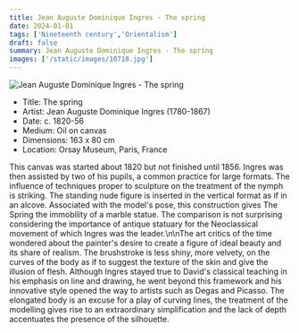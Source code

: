 ```yaml
---
title: Jean Auguste Dominique Ingres - The spring
date: 2024-01-01
tags: ['Nineteenth century','Orientalism']
draft: false
summary: Jean Auguste Dominique Ingres - The spring
images: ['/static/images/10718.jpg']
---
```


![Jean Auguste Dominique Ingres - The spring](/static/images/10718.jpg)

* Title: The spring
* Artist: Jean Auguste Dominique Ingres (1780-1867)
* Date: c. 1820-56
* Medium: Oil on canvas
* Dimensions: 163 x 80 cm
* Location: Orsay Museum, Paris, France

This canvas was started about 1820 but not finished until 1856. Ingres was then assisted by two of his pupils, a common practice for large formats. The influence of techniques proper to sculpture on the treatment of the nymph is striking. The standing nude figure is inserted in the vertical format as if in an alcove. Associated with the model's pose, this construction gives The Spring the immobility of a marble statue. The comparison is not surprising considering the importance of antique statuary for the Neoclassical movement of which Ingres was the leader.\n\nThe art critics of the time wondered about the painter's desire to create a figure of ideal beauty and its share of realism. The brushstroke is less shiny, more velvety, on the curves of the body as if to suggest the texture of the skin and give the illusion of flesh. Although Ingres stayed true to David's classical teaching in his emphasis on line and drawing, he went beyond this framework and his innovative style opened the way to artists such as Degas and Picasso. The elongated body is an excuse for a play of curving lines, the treatment of the modelling gives rise to an extraordinary simplification and the lack of depth accentuates the presence of the silhouette.

